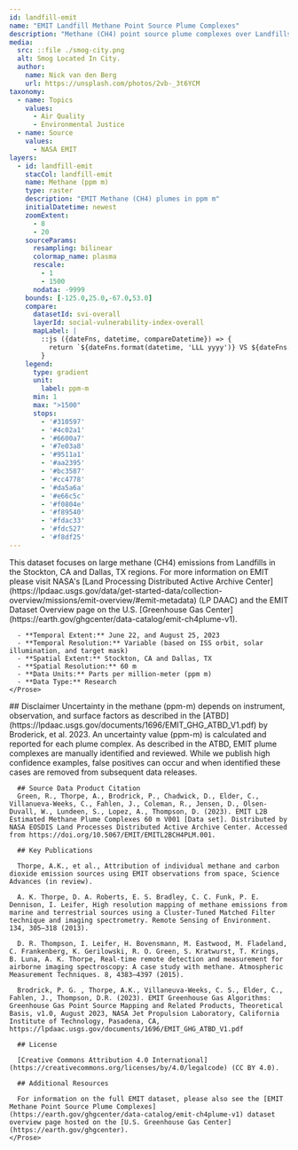---
id: landfill-emit
name: "EMIT Landfill Methane Point Source Plume Complexes"
description: "Methane (CH4) point source plume complexes over Landfills in Dallas, TX on August 25, 2023 and Stockton, CA on June 22, 2023 measured by the EMIT imaging spectrometer on the International Space Station (ISS)"
media:
  src: ::file ./smog-city.png
  alt: Smog Located In City.
  author:
    name: Nick van den Berg
    url: https://unsplash.com/photos/2vb-_3t6YCM
taxonomy:
  - name: Topics
    values:
      - Air Quality
      - Environmental Justice
  - name: Source
    values:
      - NASA EMIT
layers:
  - id: landfill-emit
    stacCol: landfill-emit
    name: Methane (ppm m)
    type: raster
    description: "EMIT Methane (CH4) plumes in ppm m"
    initialDatetime: newest
    zoomExtent:
      - 8
      - 20
    sourceParams:
      resampling: bilinear
      colormap_name: plasma
      rescale:
        - 1
        - 1500
      nodata: -9999
    bounds: [-125.0,25.0,-67.0,53.0]
    compare:
      datasetId: svi-overall
      layerId: social-vulnerability-index-overall
      mapLabel: |
        ::js ({dateFns, datetime, compareDatetime}) => {
          return `${dateFns.format(datetime, 'LLL yyyy')} VS ${dateFns.format(compareDatetime, 'LLL yyyy')}`;
        }
    legend:
      type: gradient
      unit:
        label: ppm-m
      min: 1
      max: ">1500"
      stops:
        - '#310597'
        - '#4c02a1'
        - '#6600a7'
        - '#7e03a8'
        - '#9511a1'
        - '#aa2395'
        - '#bc3587'
        - '#cc4778'
        - '#da5a6a'
        - '#e66c5c'
        - '#f0804e'
        - '#f89540'
        - '#fdac33'
        - '#fdc527'
        - '#f8df25'
---

<Block type='wide'>
    <Prose>
      This dataset focuses on large methane (CH4) emissions from Landfills in the Stockton, CA and Dallas, TX regions. For more information on EMIT please visit NASA's [Land Processing Distributed Active Archive Center](https://lpdaac.usgs.gov/data/get-started-data/collection-overview/missions/emit-overview/#emit-metadata) (LP DAAC) and the EMIT Dataset Overview page on the U.S. [Greenhouse Gas Center](https://earth.gov/ghgcenter/data-catalog/emit-ch4plume-v1).

      - **Temporal Extent:** June 22, and August 25, 2023
      - **Temporal Resolution:** Variable (based on ISS orbit, solar illumination, and target mask)
      - **Spatial Extent:** Stockton, CA and Dallas, TX
      - **Spatial Resolution:** 60 m
      - **Data Units:** Parts per million-meter (ppm m)
      - **Data Type:** Research
    </Prose>
</Block>

<Block>
    <Prose>
      ## Disclaimer
      Uncertainty in the methane (ppm-m) depends on instrument, observation, and surface factors as described in the [ATBD](https://lpdaac.usgs.gov/documents/1696/EMIT_GHG_ATBD_V1.pdf) by Broderick, et al. 2023. An uncertainty value (ppm-m) is calculated and reported for each plume complex. As described in the ATBD, EMIT plume complexes are manually identified and reviewed. While we publish high confidence examples, false positives can occur and when identified these cases are removed from subsequent data releases.

      ## Source Data Product Citation
      Green, R., Thorpe, A., Brodrick, P., Chadwick, D., Elder, C., Villanueva-Weeks, C., Fahlen, J., Coleman, R., Jensen, D., Olsen-Duvall, W., Lundeen, S., Lopez, A., Thompson, D. (2023). EMIT L2B Estimated Methane Plume Complexes 60 m V001 [Data set]. Distributed by NASA EOSDIS Land Processes Distributed Active Archive Center. Accessed from https://doi.org/10.5067/EMIT/EMITL2BCH4PLM.001.   

      ## Key Publications

      Thorpe, A.K., et al., Attribution of individual methane and carbon dioxide emission sources using EMIT observations from space, Science Advances (in review).

      A. K. Thorpe, D. A. Roberts, E. S. Bradley, C. C. Funk, P. E. Dennison, I. Leifer, High resolution mapping of methane emissions from marine and terrestrial sources using a Cluster-Tuned Matched Filter technique and imaging spectrometry. Remote Sensing of Environment. 134, 305–318 (2013).

      D. R. Thompson, I. Leifer, H. Bovensmann, M. Eastwood, M. Fladeland, C. Frankenberg, K. Gerilowski, R. O. Green, S. Kratwurst, T. Krings, B. Luna, A. K. Thorpe, Real-time remote detection and measurement for airborne imaging spectroscopy: A case study with methane. Atmospheric Measurement Techniques. 8, 4383–4397 (2015).

      Brodrick, P. G. , Thorpe, A.K., Villaneuva-Weeks, C. S., Elder, C., Fahlen, J., Thompson, D.R. (2023). EMIT Greenhouse Gas Algorithms: Greenhouse Gas Point Source Mapping and Related Products, Theoretical Basis, v1.0, August 2023, NASA Jet Propulsion Laboratory, California Institute of Technology, Pasadena, CA, https://lpdaac.usgs.gov/documents/1696/EMIT_GHG_ATBD_V1.pdf

      ## License

      [Creative Commons Attribution 4.0 International](https://creativecommons.org/licenses/by/4.0/legalcode) (CC BY 4.0).

      ## Additional Resources

      For information on the full EMIT dataset, please also see the [EMIT Methane Point Source Plume Complexes](https://earth.gov/ghgcenter/data-catalog/emit-ch4plume-v1) dataset overview page hosted on the [U.S. Greenhouse Gas Center](https://earth.gov/ghgcenter). 
    </Prose>
</Block>
